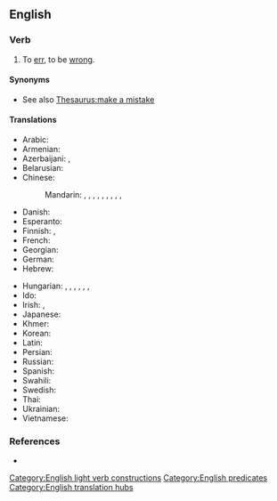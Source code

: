 ==English==

===Verb===
{{en-verb|makes a mistake|making a mistake|made a mistake}}

# To [[err]], to be [[wrong]].

====Synonyms====
* See also [[Thesaurus:make a mistake]]

====Translations====
{{trans-top|to err}}
* Arabic: {{t-needed|ar}}
* Armenian: {{t+|hy|սխալվել}}
* Azerbaijani: {{t|az|[[səhv]] [[buraxmaq]]}}, {{t+|az|yanılmaq}}
* Belarusian: {{t|be|памыляцца|impf|sc=Cyrl}}
* Chinese:
*: Mandarin: {{t|cmn|犯錯誤}}, {{t|cmn|犯错误|tr=fàn cuòwù}}, {{t+|cmn|犯錯}}, {{t+|cmn|犯错|tr=fàncuò}}, {{t+|cmn|弄錯}}, {{t+|cmn|弄错|tr=nòngcuò}}, {{t+|cmn|搞錯}}, {{t+|cmn|搞错|tr=gǎocuò}}, {{t+|cmn|出錯}}, {{t+|cmn|出错|tr=chūcuò}}
* Danish: {{t|da|fejle}}
* Esperanto: {{t+|eo|erari}}
* Finnish: {{t|fi|[[tehdä]] [[virhe]]}}, {{t+|fi|erehtyä}}
* French: {{t+|fr|se tromper}}
* Georgian: {{t-needed|ka}}
* German: {{t+|de|versehen}}
* Hebrew: {{t|he|טעה|tr=ta'á}}
{{trans-mid}}
* Hungarian: {{t+|hu|téved}}, {{t+|hu|hibázik}}, {{t|hu|[[hibát]] [[elkövet|követ el]]}}, {{t|hu|hibát ejt}}, {{t+|hu|téveszt}}, {{q|transitively}} {{t+|hu|eltéveszt}}, {{q|transitively}} {{t+|hu|elnéz}}
* Ido: {{t+|io|erorar}}
* Irish: {{t|ga|déan earráid}}, {{t|ga|déan dearmad}}
* Japanese: {{t+|ja|間違える|tr=machigaeru}}
* Khmer: {{t-needed|km}}
* Korean: {{t-needed|ko}}
* Latin: {{t|la|oberro}}
* Persian: {{t-needed|fa}}
* Russian: {{t+|ru|ошиба́ться}}
* Spanish: {{t+|es|errar}}
* Swahili: {{t-needed|sw}}
* Swedish: {{t|sv|begå ett misstag}}
* Thai: {{t-needed|th}}
* Ukrainian: {{t-needed|uk}}
* Vietnamese: {{t|vi|phạm lỗi}}
{{trans-bottom}}

===References===
* {{R:OneLook}}

[[Category:English light verb constructions]]
[[Category:English predicates]]
[[Category:English translation hubs]]